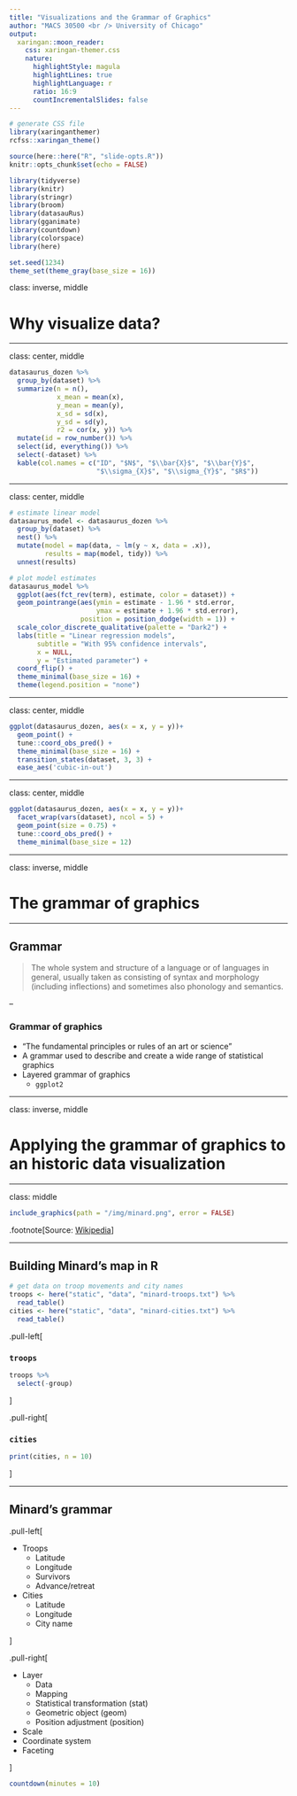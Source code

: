 ```yaml
---
title: "Visualizations and the Grammar of Graphics"
author: "MACS 30500 <br /> University of Chicago"
output:
  xaringan::moon_reader:
    css: xaringan-themer.css
    nature:
      highlightStyle: magula
      highlightLines: true
      highlightLanguage: r
      ratio: 16:9
      countIncrementalSlides: false
---
```


```r
# generate CSS file
library(xaringanthemer)
rcfss::xaringan_theme()

source(here::here("R", "slide-opts.R"))
knitr::opts_chunk$set(echo = FALSE)
```

```r
library(tidyverse)
library(knitr)
library(stringr)
library(broom)
library(datasauRus)
library(gganimate)
library(countdown)
library(colorspace)
library(here)

set.seed(1234)
theme_set(theme_gray(base_size = 16))
```

class: inverse, middle

# Why visualize data?

---

class: center, middle

```r
datasaurus_dozen %>%
  group_by(dataset) %>%
  summarize(n = n(),
            x_mean = mean(x),
            y_mean = mean(y),
            x_sd = sd(x),
            y_sd = sd(y),
            r2 = cor(x, y)) %>%
  mutate(id = row_number()) %>%
  select(id, everything()) %>%
  select(-dataset) %>%
  kable(col.names = c("ID", "$N$", "$\\bar{X}$", "$\\bar{Y}$",
                      "$\\sigma_{X}$", "$\\sigma_{Y}$", "$R$"))
```

---

class: center, middle

```r
# estimate linear model
datasaurus_model <- datasaurus_dozen %>%
  group_by(dataset) %>%
  nest() %>%
  mutate(model = map(data, ~ lm(y ~ x, data = .x)),
         results = map(model, tidy)) %>%
  unnest(results)

# plot model estimates
datasaurus_model %>%
  ggplot(aes(fct_rev(term), estimate, color = dataset)) +
  geom_pointrange(aes(ymin = estimate - 1.96 * std.error,
                      ymax = estimate + 1.96 * std.error),
                  position = position_dodge(width = 1)) +
  scale_color_discrete_qualitative(palette = "Dark2") +
  labs(title = "Linear regression models",
       subtitle = "With 95% confidence intervals",
       x = NULL,
       y = "Estimated parameter") +
  coord_flip() +
  theme_minimal(base_size = 16) +
  theme(legend.position = "none")
```

---

class: center, middle

```r
ggplot(datasaurus_dozen, aes(x = x, y = y))+
  geom_point() +
  tune::coord_obs_pred() +
  theme_minimal(base_size = 16) +
  transition_states(dataset, 3, 3) + 
  ease_aes('cubic-in-out')
```

---

class: center, middle

```r
ggplot(datasaurus_dozen, aes(x = x, y = y))+
  facet_wrap(vars(dataset), ncol = 5) +
  geom_point(size = 0.75) +
  tune::coord_obs_pred() +
  theme_minimal(base_size = 12)
```

---

class: inverse, middle

# The grammar of graphics

---

## Grammar

> The whole system and structure of a language or of languages in general, usually taken as consisting of syntax and morphology (including inflections) and sometimes also phonology and semantics.

--

### Grammar of graphics

* "The fundamental principles or rules of an art or science"
* A grammar used to describe and create a wide range of statistical graphics
* Layered grammar of graphics
    * `ggplot2`

---

class: inverse, middle

# Applying the grammar of graphics to an historic data visualization

---

class: middle

```r
include_graphics(path = "/img/minard.png", error = FALSE)
```

.footnote[Source: [Wikipedia](https://en.wikipedia.org/wiki/File:Minard.png)]

---

## Building Minard's map in R

```r
# get data on troop movements and city names
troops <- here("static", "data", "minard-troops.txt") %>%
  read_table()
cities <- here("static", "data", "minard-cities.txt") %>%
  read_table()
```

.pull-left[

### `troops`

```r
troops %>%
  select(-group)
```

]

.pull-right[

### `cities`

```r
print(cities, n = 10)
```

]

---

## Minard's grammar

.pull-left[

* Troops
    * Latitude
    * Longitude
    * Survivors
    * Advance/retreat
* Cities
    * Latitude
    * Longitude
    * City name
    
]

.pull-right[

* Layer
    * Data
    * Mapping
    * Statistical transformation (stat)
    * Geometric object (geom)
    * Position adjustment (position)
* Scale
* Coordinate system
* Faceting

]

```r
countdown(minutes = 10)
```
